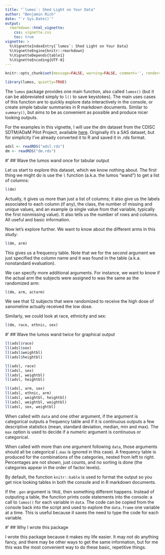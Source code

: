 ```yaml
---
title: "`lumos`: Shed Light on Your Data"
author: "Benjamin Rich"
date: "`r Sys.Date()`"
output: 
  rmarkdown::html_vignette:
    css: vignette.css
    toc: true
vignette: >
  %\VignetteIndexEntry{`lumos`: Shed Light on Your Data}
  %\VignetteEngine{knitr::rmarkdown}
  %\VignetteDepends{table1}
  %\VignetteEncoding{UTF-8}
---
```


```r
knitr::opts_chunk$set(message=FALSE, warning=FALSE, comment='', render=knitr::normal_print)

library(lumos, quietly=TRUE)
```

The `lumos` package provides one main function, also called `lumos()` (but it can
be abbreviated simply to `l()` to save keystokes).  The main uses cases of this
function are to quickly explore data interactively in the console, or create
simple tabular summaries in R markdown documents.  Similar to `summary()`, but
aims to be as convenient as possible and produce nicer looking outputs.

For the examples in this vignette, I will use the dm dataset from the CDISC
SDTM/ADaM Pilot Project, available
[here](https://github.com/cdisc-org/sdtm-adam-pilot-project/tree/master/updated-pilot-submission-package/900172/m5/datasets/cdiscpilot01/analysis/adam/datasets).
Originally it's a SAS dataset, but for simplicity I've already converted it to
R and saved it in .rds format.

```r
adsl <- readRDS("adsl.rds")
dm <- readRDS("dm.rds")
```

#' ## Wave the lumos wand once for tabular output

Let us start to explore this dataset, which we know nothing about.  The first
thing we might do is use the `l` function (a.k.a. the lumos "wand") to get a
list of columns:

```r
l(dm)
```

Actually, it gives us more than just a list of columns; it also give us the
labels associated to each column (if any), the class, the number of missing and
unique values, and an example (a single value from that variable, typically the
first nonmissing value).  It also tells us the number of rows and columns. All
useful and basic information.

Now let's explore further. We want to know about the different arms in this study:

```r
l(dm, arm)
```

This gives us a frequency table. Note that we for the second argument we just
specified the column name and it was found in the table (a.k.a. nonstandard
evaluation). 

We can specify more additional arguments. For instance, we want to know if the
actual arm the subjects were assigned to was the same as the randomized arm:

```r
l(dm, arm, actarm)
```

We see that 12 subjects that were randomized to receive the high dose of
xanomeline actually received the low dose.

Similarly, we could look at race, ethnicity and sex:

```r
l(dm, race, ethnic, sex)
```

#' ## Wave the lumos wand twice for graphical output

```r

ll(adsl$race)
ll(adsl$sex)
ll(adsl$weightbl)
ll(adsl$heightbl)

ll(adsl, race)
ll(adsl, sex)
ll(adsl, weightbl)
ll(adsl, heightbl)

ll(adsl, arm, sex)
ll(adsl, ethnic, arm)
ll(adsl, weightbl, heightbl)
ll(adsl, weightbl, weightbl)
ll(adsl, sex, weightbl)
```

When called with `data` and one other argument, if the argument is
categorical outputs a frequency table and if it is continuous outputs a few
descriptive statistics (mean, standard deviation, median, min and max). The
`max` option is used to decide if a numeric argument is continuous or
categorical.

When called with more than one argument following `data`, those
arguments should all be categorical (`.max` is ignored in this case).
A frequency table is produced for the combinations of the categories, nested
from left to right. Percentages are not shown, just counts, and no sorting
is done (the categories appear in the order of factor levels).

By default, the function `knitr::kable` is used to format the
output so you get nice looking tables in both the console and in R markdown
documents.

If the `.gen` argument is `TRUE`, then something different
happens.  Instead of outputing a table, the function prints code statements
into the console: a call to `lumos()` for each variable in `data`.
The code can be copied from the console back into the script and used to
explore the `data.frame` one variable at a time. This is useful because
it saves the need to type the code for each variable.

#' ## Why I wrote this package

I wrote this package because it makes my life easier. It may not do anything
fancy, and there may be other ways to get the same information, but for me this
was the most convenient way to do these basic, repetitive things.

